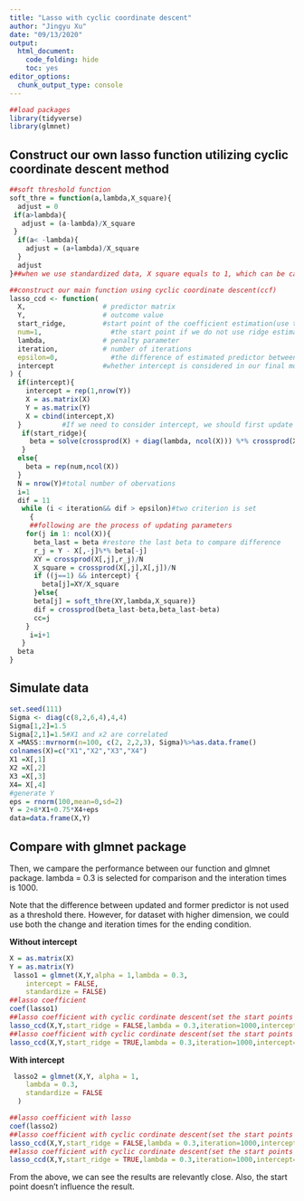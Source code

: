 ```yaml
---
title: "Lasso with cyclic coordinate descent"
author: "Jingyu Xu"
date: "09/13/2020"
output:
  html_document:
    code_folding: hide
    toc: yes
editor_options: 
  chunk_output_type: console
---
```


```r
##load packages
library(tidyverse)
library(glmnet)
```

## Construct our own lasso function utilizing cyclic coordinate descent method

```r
##soft threshold function
soft_thre = function(a,lambda,X_square){
  adjust = 0
 if(a>lambda){
   adjust = (a-lambda)/X_square
 }
  if(a< -lambda){
    adjust = (a+lambda)/X_square
  }
  adjust
}##when we use standardized data, X square equals to 1, which can be calculated by adding up mean's square and variance.

##construct our main function using cyclic coordinate descent(ccf)
lasso_ccd <- function(
  X,                   # predictor matrix
  Y,                   # outcome value
  start_ridge,         #start point of the coefficient estimation(use the close form of ridge or not)
  num=1,                 #the start point if we do not use ridge estimation(default1)
  lambda,              # penalty parameter
  iteration,           # number of iterations
  epsilon=0,             #the difference of estimated predictor between two iterations(default=0,which means we don't use this criterion in simulation)
  intercept            #whether intercept is considered in our final model(note that intercept is not penalized in the model estimation)
) {
  if(intercept){
    intercept = rep(1,nrow(Y))
    X = as.matrix(X)
    Y = as.matrix(Y)
    X = cbind(intercept,X)
  }          #If we need to consider intercept, we should first update our design matrix
   if(start_ridge){
     beta = solve(crossprod(X) + diag(lambda, ncol(X))) %*% crossprod(X,Y)
   }
  else{
    beta = rep(num,ncol(X))
  }
  N = nrow(Y)#total number of obervations
  i=1
  dif = 11
   while (i < iteration&& dif > epsilon)#two criterion is set
     {
     ##following are the process of updating parameters
    for(j in 1: ncol(X)){
      beta_last = beta #restore the last beta to compare difference
      r_j = Y - X[,-j]%*% beta[-j]
      XY = crossprod(X[,j],r_j)/N
      X_square = crossprod(X[,j],X[,j])/N
      if ((j==1) && intercept) {
        beta[j]=XY/X_square
      }else{
      beta[j] = soft_thre(XY,lambda,X_square)}
      dif = crossprod(beta_last-beta,beta_last-beta)
      cc=j
    }  
     i=i+1
   }
  beta
}
```

## Simulate data

```r
set.seed(111)
Sigma <- diag(c(8,2,6,4),4,4)
Sigma[1,2]=1.5
Sigma[2,1]=1.5#X1 and x2 are correlated 
X =MASS::mvrnorm(n=100, c(2, 2,2,3), Sigma)%>%as.data.frame()
colnames(X)=c("X1","X2","X3","X4")
X1 =X[,1]
X2 =X[,2]
X3 =X[,3]
X4= X[,4]
#generate Y
eps = rnorm(100,mean=0,sd=2)
Y = 2+8*X1+0.75*X4+eps
data=data.frame(X,Y)
```

## Compare with glmnet package

Then, we campare the performance between our function and glmnet package. lambda = 0.3 is selected for comparison and the interation times is 1000.

Note that the difference between updated and former predictor is not used as a threshold there. However, for dataset with higher dimension, we could use both the change and iteration times for the ending condition.

**Without intercept**

```r
X = as.matrix(X)
Y = as.matrix(Y)
 lasso1 = glmnet(X,Y,alpha = 1,lambda = 0.3,
    intercept = FALSE,
    standardize = FALSE)
##lasso coefficient
coef(lasso1)
##lasso coefficient with cyclic cordinate descent(set the start points as all one)
lasso_ccd(X,Y,start_ridge = FALSE,lambda = 0.3,iteration=1000,intercept=FALSE)
##lasso coefficient with cyclic cordinate descent(set the start points as ridge estimator)
lasso_ccd(X,Y,start_ridge = TRUE,lambda = 0.3,iteration=1000,intercept=TRUE)
```
**With intercept**

```r
 lasso2 = glmnet(X,Y, alpha = 1,
    lambda = 0.3,
    standardize = FALSE
  )

##lasso coefficient with lasso
coef(lasso2)
##lasso coefficient with cyclic cordinate descent(set the start points as all 1)
lasso_ccd(X,Y,start_ridge = FALSE,lambda = 0.3,iteration=1000,intercept=TRUE)
##lasso coefficient with cyclic cordinate descent(set the start points as ridge estimator)
lasso_ccd(X,Y,start_ridge = TRUE,lambda = 0.3,iteration=1000,intercept=TRUE)
```

From the above, we can see the results are relevantly close. Also, the start point doesn't influence the result.
